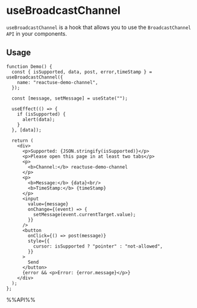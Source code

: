 # useBroadcastChannel

`useBroadcastChannel` is a hook that allows you to use the `BroadcastChannel API` in your components.

## Usage

```tsx live
function Demo() {
  const { isSupported, data, post, error,timeStamp } = useBroadcastChannel({
    name: "reactuse-demo-channel",
  });

  const [message, setMessage] = useState("");

  useEffect(() => {
    if (isSupported) {
      alert(data);
    }
  }, [data]);

  return (
    <div>
      <p>Supported: {JSON.stringify(isSupported)}</p>
      <p>Please open this page in at least two tabs</p>
      <p>
        <b>Channel:</b> reactuse-demo-channel
      </p>
      <p>
        <b>Message:</b> {data}<br/>
        <b>TimeStamp:</b> {timeStamp}
      </p>
      <input
        value={message}
        onChange={(event) => {
          setMessage(event.currentTarget.value);
        }}
      />
      <button
        onClick={() => post(message)}
        style={{
          cursor: isSupported ? "pointer" : "not-allowed",
        }}
      >
        Send
      </button>
      {error && <p>Error: {error.message}</p>}
    </div>
  );
};

```

%%API%%
